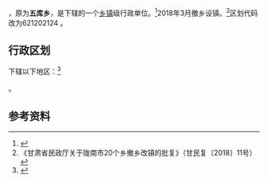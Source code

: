 {{中国乡级行政区|62/12/02/231/000}}

'''{{PAGENAMEBASE}}'''，原为'''五库乡'''，是{{PRC admin/fullname|62/12/02/231/000|3}}下辖的一个[[乡镇|乡镇]]级行政单位。<ref>{{PRC admin/ref sgc|{{PRC admin/parent|62/12/02/231/000}}}}</ref>2018年3月撤乡设镇。<ref>《甘肃省民政厅关于陇南市20个乡撤乡改镇的批复》（甘民复〔2018〕11号）</ref>区划代码改为621202124 。

== 行政区划 ==
{{PAGENAMEBASE}}下辖以下地区：<ref>{{PRC admin/ref sgc|62/12/02/231/000}}</ref>

{{PRC admin/children|62/12/02/231/000}}。

== 参考资料 ==

{{reflist}}

{{行政区划小作品}}
{{PRC admin/navcat|62/12/02/231/000}}